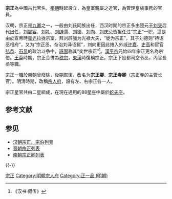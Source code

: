 '''宗正'''為中國古代官名，[[秦朝|秦朝]]時起設立，為皇室親屬之近官，為管理皇族事務的官員。

汉朝，宗正是[[九卿|九卿]]之一，一般由刘氏同族出任，西汉时期的宗正多由楚元王[[刘交|刘交]]后代出任，[[刘郢客|刘郢客]]、[[刘礼|刘礼]]、[[刘辟彊|刘辟彊]]、[[刘德|刘德]]、[[刘向|刘向]]、[[刘庆忌|刘庆忌]]皆担任过“宗正”一职，這是由於宣帝時[[霍光|霍光]]拉拢宗室，拜刘辟彊为光禄大夫，“徙为宗正”，其子刘德则“待诏丞相府”，又为“宗正丞，杂治刘泽诏狱”，刘向更因此捲入外戚[[许嘉|许嘉]]、[[史高|史高]]和宦官[[弘恭|弘恭]]、[[石显|石显]]的政治斗争中，[[班固|班固]]称其“奕世宗正”<ref>《汉书·叙传》</ref>。[[漢平帝|漢平帝]]元始四年宗正更名為宗伯。[[王莽|王莽]]時期，宗正合併為[[秩宗|秩宗]]，[[東漢|東漢]]時復稱宗正。宗正下設都司空令丞，內官長丞等職。

宗正一職於[[南朝|南朝]]曾廢除，後期恢復，改名为'''宗正卿'''、'''宗正寺卿'''（[[宗正寺|宗正寺]]的主管长官）。明清時期，改稱[[宗人府|宗人府]]，設有左、右宗正各一人。

宗正星官共由二星組成，在現在通用的88星座中屬於[[蛇夫|蛇夫]]座。

== 参考文献 ==
{{Reflist}}

==参见==
*[[汉朝宗正、宗伯列表|汉朝宗正、宗伯列表]]
*[[晉朝宗正列表|晉朝宗正列表]]
*[[南朝宗正卿列表|南朝宗正卿列表]]

{{-}}
{{九卿九寺}}
{{明朝中央官制|内}}

[[Category:宗正|]]
[[Category:明朝宗人府|Category:明朝宗人府]]
[[Category:正一品_(明朝)|Category:正一品 (明朝)]]

{{Government-official-hist-stub}}
